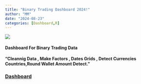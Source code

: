 ```yaml
---
title: "Binary Trading Dashboard 2024!"
author: "MM"
date: "2024-08-23"
categories: [Dashboard,R]
---
```


![](mt.png)

#### Dashboard For Binary Trading Data

#### "Cleannig Data , Make Factors , Dates Grids , Detect Currencies Countries,Round Wallet Amount Detect. "

### [Dashboard](https://afaaqitc.github.io/Trade_Report/){target="_blank"}
